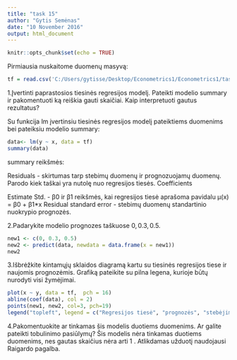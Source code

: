 ---
title: "task 15"
author: "Gytis Semėnas"
date: "10 November 2016"
output: html_document
---

```{r setup, include=FALSE}
knitr::opts_chunk$set(echo = TRUE)
```
Pirmiausia nuskaitome duomenų masyvą:
```{r}
tf = read.csv('C:/Users/gytisse/Desktop/Econometrics1/Econometrics1/task6/data.csv',stringsAsFactors=FALSE)
```
1.Įvertinti paprastosios tiesinės regresijos modelį. Pateikti modelio summary ir pakomentuoti ką reiškia gauti skaičiai. Kaip interpretuoti gautus rezultatus?

Su funkcija lm įvertinsiu tiesinės regresijos modelį pateiktiems duomenims bei pateiksiu modelio summary:
```{r}
data<- lm(y ~ x, data = tf)
summary(data)
```
summary reikšmės:

Residuals - skirtumas tarp stebimų duomenų ir prognozuojamų duomenų. Parodo kiek taškai yra nutolę nuo regresijos tiesės.
Coefficients

Estimate Std. - β0 ir β1 reikšmės, kai regresijos tiesė aprašoma pavidalu µ(x) = β0 + β1*x
Residual standard error - stebimų duomenų standartinio nuokrypio prognozės.

2.Padarykite modelio prognozes taškuose $0, 0.3, 0.5$.
```{r}
new1 <- c(0, 0.3, 0.5)
new2 <- predict(data, newdata = data.frame(x = new1))
new2
```
3.Išbrėžkite kintamųjų sklaidos diagramą kartu su tiesinės regresijos tiese ir naujomis prognozėmis. Grafiką pateikite su pilna legena, kurioje būtų nurodyti visi žymėjimai.
```{r}
plot(x ~ y, data = tf,  pch = 16)
abline(coef(data), col = 2)
points(new1, new2, col=3, pch=19)
legend("topleft", legend = c("Regresijos tiesė", "prognozės", "stebėjimai"), pch = c(NA, 16, 19), col = c(2, 3, 1), lty = c(1, NA, NA))
```
4.Pakomentuokite ar tinkamas šis modelis duotiems duomenims. Ar galite pateikti tobulinimo pasiūlymų?
Šis modelis nėra tinkamas duotiems duomenims, nes gautas skaičius nėra arti 1 .
Atlikdamas užduotį naudojausi Raigardo pagalba.